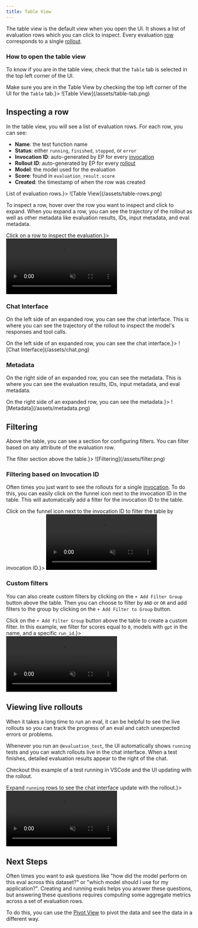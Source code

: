 ```yaml
---
title: Table View
---
```


The table view is the default view when you open the UI. It shows a list of
evaluation rows which you can click to inspect. Every evaluation [row](/specification#row) corresponds
to a single [rollout](/specification#rollout).


### How to open the table view

To know if you are in the table view, check that the `Table` tab is selected in
the top left corner of the UI.

<Frame caption={<span>Make sure you are in the Table View by checking the top left corner of the UI for the <code>Table</code> tab.</span>}>
![Table View](/assets/table-tab.png)
</Frame>

## Inspecting a row

In the table view, you will see a list of evaluation rows. For each row, you can see:

- **Name**: the test function name
- **Status**: either `running`, `finished`, `stopped`, or `error`
- **Invocation ID**: auto-generated by EP for every [invocation](/specification#invocation)
- **Rollout ID**: auto-generated by EP for every [rollout](/specification#rollout)
- **Model**: the model used for the evaluation
- **Score**: found in `evaluation_result.score`
- **Created**: the timestamp of when the row was created

<Frame caption={<span>List of evaluation rows.</span>}>
![Table View](/assets/table-rows.png)
</Frame>

To inspect a row, hover over the row you want to inspect and click to expand.
When you expand a row, you can see the trajectory of the rollout as well as
other metadata like evaluation results, IDs, input metadata, and eval metadata.

<Frame caption={<span>Click on a row to inspect the evaluation.</span>}>
<video
  autoPlay
  muted
  loop
  controls
  playsInline
  className="w-full aspect-video rounded-xl"
  src="https://storage.googleapis.com/fireworks-public/eval-protocol/videos/inspecting.webm"
></video>
</Frame>

### Chat Interface

On the left side of an expanded row, you can see the chat interface. This is
where you can see the trajectory of the rollout to inspect the model's responses
and tool calls.

<Frame caption={<span>On the left side of an expanded row, you can see the chat interface.</span>}>
![Chat Interface](/assets/chat.png)
</Frame>

### Metadata

On the right side of an expanded row, you can see the metadata. This is where
you can see the evaluation results, IDs, input metadata, and eval metadata.

<Frame caption={<span>On the right side of an expanded row, you can see the metadata.</span>}>
![Metadata](/assets/metadata.png)
</Frame>

## Filtering

Above the table, you can see a section for configuring filters. You can filter based on any attribute of the evaluation row.

<Frame caption={<span>The filter section above the table.</span>}>
![Filtering](/assets/filter.png)
</Frame>

### Filtering based on Invocation ID

Often times you just want to see the rollouts for a single
[invocation](/specification#invocation). To do this, you can easily click on the
funnel icon next to the invocation ID in the table. This will automatically add
a filter for the invocation ID to the table.


<Frame caption={<span>Click on the funnel icon next to the invocation ID to filter the table by invocation ID.</span>}>
<video
  autoPlay
  muted
  loop
  controls
  playsInline
  className="w-full aspect-video rounded-xl"
  src="https://storage.googleapis.com/fireworks-public/eval-protocol/videos/invocation-filter.webm"
></video>
</Frame>

### Custom filters

You can also create custom filters by clicking on the `+ Add Filter Group`
button above the table. Then you can choose to filter by `AND` or `OR` and add
filters to the group by clicking on the `+ Add Filter to Group` button.

<Frame caption={<span>Click on the <code>+ Add Filter Group</code> button above the table to create a custom filter. In this example, we filter for scores equal to <code>0</code>, models with <code>gpt</code> in the name, and a specific <code>run_id</code>.</span>}>
<video
  autoPlay
  muted
  loop
  controls
  playsInline
  className="w-full aspect-video rounded-xl"
  src="https://storage.googleapis.com/fireworks-public/eval-protocol/videos/custom-filter.webm"
></video>
</Frame>

## Viewing live rollouts

When it takes a long time to run an eval, it can be helpful to see the live 
rollouts so you can track the progress of an eval and catch unexpected errors or problems.

Whenever you run an `@evaluation_test`, the UI automatically shows `running`
tests and you can watch rollouts live in the chat interface. When a test finishes,
detailed evaluation results appear to the right of the chat.

Checkout this example of a test running in VSCode and the UI updating with the
rollout.

<Frame caption={<span>Expand <code>running</code> rows to see the chat interface update with the rollout.</span>}>
<video
  autoPlay
  muted
  loop
  controls
  playsInline
  className="w-full aspect-video rounded-xl"
  src="https://storage.googleapis.com/fireworks-public/eval-protocol/videos/log-viewer-2.webm"
></video>
</Frame>




## Next Steps

Often times you want to ask questions like "how did the model perform on this
eval across this dataset?" or "which model should I use for my application?".
Creating and running evals helps you answer these questions, but answering these
questions requires computing some aggregate metrics across a set of evaluation rows.

To do this, you can use the [Pivot View](/tutorial/ui/pivot) to pivot the data
and see the data in a different way.
